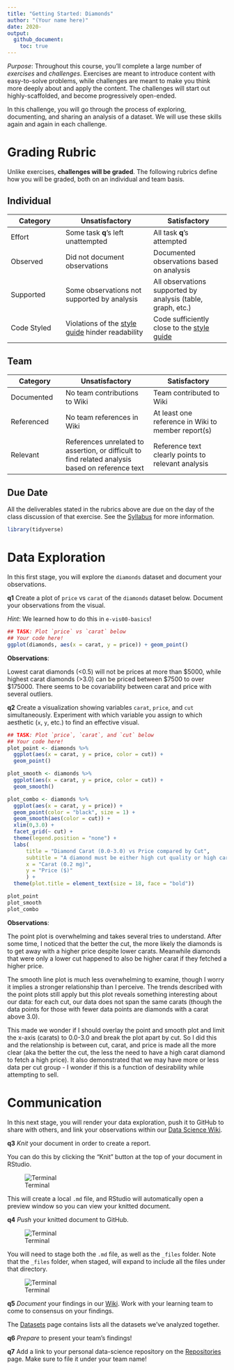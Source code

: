 ```yaml
---
title: "Getting Started: Diamonds"
author: "(Your name here)"
date: 2020-
output:
  github_document:
    toc: true
---
```


*Purpose*: Throughout this course, you'll complete a large number of *exercises* and *challenges*. Exercises are meant to introduce content with easy-to-solve problems, while challenges are meant to make you think more deeply about and apply the content. The challenges will start out highly-scaffolded, and become progressively open-ended.

In this challenge, you will go through the process of exploring, documenting, and sharing an analysis of a dataset. We will use these skills again and again in each challenge.

<!-- include-rubric -->
# Grading Rubric
<!-- -------------------------------------------------- -->

Unlike exercises, **challenges will be graded**. The following rubrics define how you will be graded, both on an individual and team basis.

## Individual
<!-- ------------------------- -->

| Category | Unsatisfactory | Satisfactory |
|----------|----------------|--------------|
| Effort | Some task __q__'s left unattempted | All task __q__'s attempted |
| Observed | Did not document observations | Documented observations based on analysis |
| Supported | Some observations not supported by analysis | All observations supported by analysis (table, graph, etc.) |
| Code Styled | Violations of the [style guide](https://style.tidyverse.org/) hinder readability | Code sufficiently close to the [style guide](https://style.tidyverse.org/) |

## Team
<!-- ------------------------- -->

| Category | Unsatisfactory | Satisfactory |
|----------|----------------|--------------|
| Documented | No team contributions to Wiki | Team contributed to Wiki |
| Referenced | No team references in Wiki | At least one reference in Wiki to member report(s) |
| Relevant | References unrelated to assertion, or difficult to find related analysis based on reference text | Reference text clearly points to relevant analysis |

## Due Date
<!-- ------------------------- -->

All the deliverables stated in the rubrics above are due on the day of the class discussion of that exercise. See the [Syllabus](https://docs.google.com/document/d/1jJTh2DH8nVJd2eyMMoyNGroReo0BKcJrz1eONi3rPSc/edit?usp=sharing) for more information.

```r
library(tidyverse)
```

# Data Exploration
<!-- -------------------------------------------------- -->

In this first stage, you will explore the `diamonds` dataset and document your observations.

__q1__ Create a plot of `price` vs `carat` of the `diamonds` dataset below. Document your observations from the visual.

*Hint*: We learned how to do this in `e-vis00-basics`!

```r
## TASK: Plot `price` vs `carat` below
## Your code here!
ggplot(diamonds, aes(x = carat, y = price)) + geom_point()
```

**Observations**:

Lowest carat diamonds (<0.5) will not be prices at more than $5000, while highest carat diamonds (>3.0) can be priced between $7500 to over $175000. There seems to be covariability between carat and price with several outliers.  

__q2__ Create a visualization showing variables `carat`, `price`, and `cut` simultaneously. Experiment with which variable you assign to which aesthetic (`x`, `y`, etc.) to find an effective visual.

```r
## TASK: Plot `price`, `carat`, and `cut` below
## Your code here!
plot_point <- diamonds %>% 
  ggplot(aes(x = carat, y = price, color = cut)) +
  geom_point()

plot_smooth <- diamonds %>% 
  ggplot(aes(x = carat, y = price, color = cut)) + 
  geom_smooth()

plot_combo <- diamonds %>% 
  ggplot(aes(x = carat, y = price)) +
  geom_point(color = "black", size = 1) +
  geom_smooth(aes(color = cut)) +
  xlim(0,3.0) +
  facet_grid(~ cut) +
  theme(legend.position = "none") +
  labs(
      title = "Diamond Carat (0.0-3.0) vs Price compared by Cut",
      subtitle = "A diamond must be either high cut quality or high carat to fetch a high price - if both, all the better!",
      x = "Carat (0.2 mg)", 
      y = "Price ($)"
      ) +
  theme(plot.title = element_text(size = 18, face = "bold"))

plot_point
plot_smooth
plot_combo
```

**Observations**:

The point plot is overwhelming and takes several tries to understand. After some time, I noticed that the better the cut, the more likely the diamonds is to get away with a higher price despite lower carats. Meanwhile diamonds that were only a lower cut happened to also be higher carat if they fetched a higher price.  

The smooth line plot is much less overwhelming to examine, though I worry it implies a stronger relationship than I perceive. The trends described with the point plots still apply but this plot reveals something interesting about our data: for each cut, our data does not span the same carats (though the data points for those with fewer data points are diamonds with a carat above 3.0).

This made we wonder if I should overlay the point and smooth plot and limit the x-axis (carats) to 0.0-3.0 and break the plot apart by cut. So I did this and the relationship is between cut, carat, and price is made all the more clear (aka the better the cut, the less the need to have a high carat diamond to fetch a high price). It also demonstrated that we may have more or less data per cut group - I wonder if this is a function of desirability while attempting to sell.

# Communication
<!-- -------------------------------------------------- -->

In this next stage, you will render your data exploration, push it to GitHub to share with others, and link your observations within our [Data Science Wiki](https://olin-data-science.fandom.com/wiki/Olin_Data_Science_Wiki).

__q3__ *Knit* your document in order to create a report.

You can do this by clicking the "Knit" button at the top of your document in RStudio.

![Terminal](./images/c00-knit.png)

This will create a local `.md` file, and RStudio will automatically open a preview window so you can view your knitted document.

__q4__ *Push* your knitted document to GitHub.

![Terminal](./images/c00-unstaged.png)

You will need to stage both the `.md` file, as well as the `_files` folder. Note that the `_files` folder, when staged, will expand to include all the files under that directory.

![Terminal](./images/c00-staged.png)

__q5__ *Document* your findings in our [Wiki](https://olin-data-science.fandom.com/wiki/Olin_Data_Science_Wiki). Work with your learning team to come to consensus on your findings.

The [Datasets](https://olin-data-science.fandom.com/wiki/Datasets) page contains lists all the datasets we've analyzed together.

__q6__ *Prepare* to present your team's findings!

__q7__ Add a link to your personal data-science repository on the [Repositories](https://olin-data-science.fandom.com/wiki/Repositories) page. Make sure to file it under your team name!

